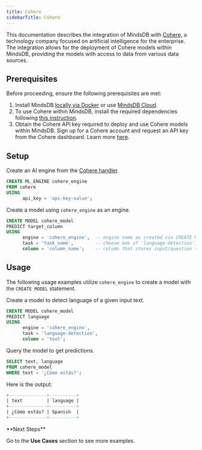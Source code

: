 ```yaml
---
title: Cohere
sidebarTitle: Cohere
---
```


This documentation describes the integration of MindsDB with [Cohere](https://cohere.com/), a technology company focused on artificial intelligence for the enterprise.
The integration allows for the deployment of Cohere models within MindsDB, providing the models with access to data from various data sources.

## Prerequisites

Before proceeding, ensure the following prerequisites are met:

1. Install MindsDB [locally via Docker](https://docs.mindsdb.com/setup/self-hosted/docker) or use [MindsDB Cloud](https://cloud.mindsdb.com/).
2. To use Cohere within MindsDB, install the required dependencies following [this instruction](/setup/self-hosted/docker#install-dependencies).
3. Obtain the Cohere API key required to deploy and use Cohere models within MindsDB. Sign up for a Cohere account and request an API key from the Cohere dashboard. Learn more [here](https://cohere.com/pricing).

## Setup

Create an AI engine from the [Cohere handler](https://github.com/mindsdb/mindsdb/tree/staging/mindsdb/integrations/handlers/cohere_handler).

```sql
CREATE ML_ENGINE cohere_engine
FROM cohere
USING
      api_key = 'api-key-value';
```

Create a model using `cohere_engine` as an engine.

```sql
CREATE MODEL cohere_model
PREDICT target_column
USING
      engine = 'cohere_engine',  -- engine name as created via CREATE ML_ENGINE
      task = 'task_name',        -- choose one of 'language-detection', 'text-summarization', 'text-generation'
      column = 'column_name';    -- column that stores input/question to the model
```

## Usage

The following usage examples utilize `cohere_engine` to create a model with the `CREATE MODEL` statement.

Create a model to detect language of a given input text.

```sql
CREATE MODEL cohere_model
PREDICT language
USING
      engine = 'cohere_engine',
      task = 'language-detection',
      column = 'text';
```

Query the model to get predictions.

```sql
SELECT text, language
FROM cohere_model
WHERE text = '¿Cómo estás?';
```

Here is the output:

```sql
+--------------+----------+
| text         | language |
+--------------+----------+
| ¿Cómo estás? | Spanish  |
+--------------+----------+
```

<Tip>
**Next Steps**

Go to the **Use Cases** section to see more examples.
</Tip>
